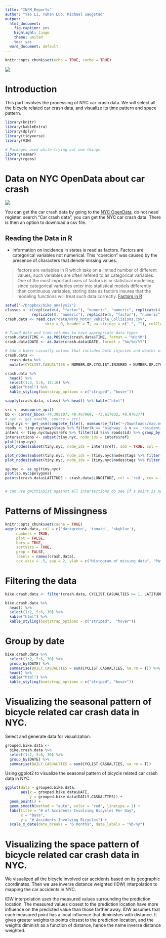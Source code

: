 ```yaml
---
title: "INFM_Reports"
author: "Yao Li, Yuhan Luo, Michael Saugstad"
output:
  html_document:
    fig-caption: yes
    highlight: tango
    theme: united
    toc: yes
  word_document: default
---
```


```r

knitr::opts_chunk$set(echo = TRUE, cache = TRUE)

```


![](http://www.martinezschill.com/images/bicycle-accidents.jpg)

# Introduction

This part involves the processing of NYC car crash data. We will select all the bicycle related car crash data, and visualize its time pattern and space pattern.

```r
library(knitr)
library(kableExtra)
library(dplyr)
library(tidyverse)
library(VIM)

# Packages used while trying out new things
library(osmar)
library(rgeos)
```

# Data on NYC OpenData about car crash 

![](https://opendata.cityofnewyork.us/wp-content/themes/opendata-wp/assets/img/nyc-open-data-logo.svg)

You can get the car crash data by going to the  [NYC OpenData](https://opendata.cityofnewyork.us/), do not need register, search "Car crash data", you can get the NYC car crash data.  There is then an option to download a csv file.

## Reading the Data in R

* Information on incidence in states is read as factors. Factors are categorical variables not numerical. This "coercion" was caused by the presence of characters that denote missing values.

> factors are variables in R which take on a limited number of different values; such variables are often refered to as categorical variables. One of the most important uses of factors is in statistical modeling; since categorical variables enter into statistical models differently than continuous variables, storing data as factors insures that the modeling functions will treat such data correctly. [Factors in R](https://www.stat.berkeley.edu/classes/s133/factors.html)

```r

setwd("~/Dropbox/bike_analysis")
classes <- c(replicate(4, "factor"), "numeric", "numeric", replicate(4, "factor"),
            replicate(8, "numeric"), replicate(5, "factor"), "numeric", replicate(5, "factor"))
crash.data <- read.csv("data/NYPD_Motor_Vehicle_Collisions.csv",
                  skip = 0, header = T, na.strings = c("-", ""), colClasses = classes)

# Fixed date and time columns to have appropriate data types
crash.data$TIME <- as.POSIXct(crash.data$TIME, format = "%H:%M")
crash.data$DATE <- as.Date(crash.data$DATE, format = "%m/%d/%Y")

# Add a biker casualty column that includes both injuries and deaths of cyclists
crash.data <-
  crash.data %>%
  mutate(CYCLIST.CASUALTIES = NUMBER.OF.CYCLIST.INJURED + NUMBER.OF.CYCLIST.KILLED)

crash.data %>%
  head() %>%
  select(1:3, 5:6, 15:16) %>%
  kable("html") %>%
  kable_styling(bootstrap_options = c("striped", "hover"))

sapply(crash.data, class) %>% head() %>% kable("html")
```

```r

src <- osmsource_api()
bb <- corner_bbox(-74.305107, 40.467969, -73.617032, 40.976377)
# nyc <- get_osm(bb, source = src)
tiny.nyc <- get_osm(complete_file(), osmsource_file('~/Downloads/map.osm'))
roads <- tiny.nyc$ways$tags %>% filter(k == 'highway' & v == 'residential') %>% select(id) %>% distinct()
inters <- tiny.nyc$ways$refs %>% filter(id %in% roads$id) %>% group_by(ref) %>% filter(n() > 1)
intersections <- subset(tiny.nyc, node_ids = inters$ref)
plot(tiny.nyc)
plot_nodes(subset(tiny.nyc, node_ids = inters$ref), add = TRUE, col = 'green')

plot_nodes(subset(tiny.nyc, node_ids = (tiny.nyc$nodes$tags %>% filter(k == 'highway') %>% select(id) %>% distinct())$id), add = TRUE, col = 'green')
plot_nodes(subset(tiny.nyc, node_ids = (tiny.nyc$nodes$tags %>% filter(v == 'traffic_signal') %>% select(id) %>% distinct())$id), add = TRUE, col = 'green')

sp.nyc <- as_sp(tiny.nyc)
plot(sp.nyc$polygons)
points(crash.data$LATITUDE ~ crash.data$LONGITUDE, col = 'red', cex = 1)


# can use gWithinDist against all intersections do see if a point is near an intersection

```


# Patterns of Missingness

```r
knitr::opts_chunk$set(cache = TRUE)
aggr(crash.data, col = c('darkgreen', 'tomato', 'skyblue'),
     numbers = TRUE,
     plot = FALSE,
     bars = TRUE,
     sortVars = TRUE,
     prop = FALSE,
     labels = names(crash.data),
     cex.axis = .5, gap = 2, ylab = c("Histogram of missing data", "Pattern"))
```


# Filtering the data

```r
bike.crash.data <- filter(crash.data, CYCLIST.CASUALTIES >= 1, LATITUDE != "NA")

bike.crash.data %>%
  head() %>%
  select(1:2, 5:6, 30) %>%
  kable("html") %>%
  kable_styling(bootstrap_options = c("striped",  "hover"))
```


# Group by date

```r
bike.crash.data %>%
  select(1:2, 5:6, 30) %>%
  group_by(DATE) %>%
  summarise(DAILY.CASUALTIES = sum(CYCLIST.CASUALTIES, na.rm = T)) %>%
  head() %>%
  kable("html") %>%
  kable_styling(bootstrap_options = c("striped", "hover"))
```


# Visualizing the seasonal pattern of bicycle related car crash data in NYC.

Select and generate data for visualization.
```r
grouped.bike.data <-
  bike.crash.data %>%
  select(1:2, 5:6, 30) %>%
  group_by(DATE) %>%
  summarise(DAILY.CASUALTIES = sum(CYCLIST.CASUALTIES, na.rm = T))
```


Using ggplot2 to visualize the seasonal pattern of bicycle related car crash data in NYC.
```r
ggplot(data = grouped.bike.data,
       aes(x = grouped.bike.data$DATE,
           y = grouped.bike.data$DAILY.CASUALTIES)) +
  geom_point() +
  geom_smooth(method = "auto", color = "red", linetype = 1) +
  labs(title = "# of Accidents Involving Bicycles Per Day",
       x = "Date",
       y = "# Accidents Involving Bicycles") +
  scale_x_date(date_breaks = "6 months", date_labels = "%b-%y")
```


# Visualizing the space pattern of bicycle related car crash data in NYC.

We visualized all the bicycle involved car accidents based on its geographic coordinates. Then we use inverse distance weighted (IDW) interpolation to mapping the car accidents in NYC.

IDW interpolation uses the measured values surrounding the prediction location. The measured values closest to the prediction location have more influence on the predicted value than those farther away. IDW assumes that each measured point has a local influence that diminishes with distance. It gives greater weights to points closest to the prediction location, and the weights diminish as a function of distance, hence the name inverse distance weighted.

<!-- ![](/home/hfshly/Desktop/INFM_750_Data_Processing/Coding_files/INFMTest_files/figure-html/ccccc.jpg) -->
